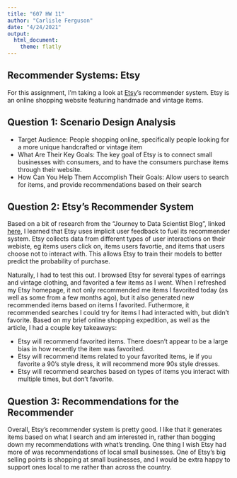 ---
title: "607 HW 11"
author: "Carlisle Ferguson"
date: "4/24/2021"
output: 
  html_document:
    theme: flatly
---

## Recommender Systems: Etsy

For this assignment, I'm taking a look at [Etsy](https://www.etsy.com/)'s recommender system. Etsy is an online shopping website featuring handmade and vintage items. 

## Question 1: Scenario Design Analysis

* Target Audience: People shopping online, specifically people looking for a more unique handcrafted or vintage item
* What Are Their Key Goals: The key goal of Etsy is to connect small businesses with consumers, and to have the consumers purchase items through their website.
* How Can You Help Them Accomplish Their Goals: Allow users to search for items, and provide recommendations based on their search

## Question 2: Etsy's Recommender System
Based on a bit of research from the "Journey to Data Scientist Blog", linked [here](https://journeytodatascientist.blog/2020/04/18/recommender-systems-at-etsy/), I learned that Etsy uses implicit user feedback to fuel its recommender system. Etsy collects data from different types of user interactions on their webiste, eg items users click on, items users favortie, and items that users choose not to interact with. This allows Etsy to train their models to better predict the probability of purchase. 

Naturally, I had to test this out. I browsed Etsy for several types of earrings and vintage clothing, and favorited a few items as I went. When I refreshed my Etsy homepage, it not only recommended me items I favorited today (as well as some from a few months ago), but it also generated new recommended items based on items I favorited. Futhermore, it recommended searches I could try for items I had interacted with, but didn't favorite. Based on my brief online shopping expedition, as well as the article, I had a couple key takeaways:

* Etsy will recommend favorited items. There doesn't appear to be a large bias in how recently the item was favorited.
* Etsy will recommend items related to your favorited items, ie if you favorite a 90's style dress, it will recommend more 90s style dresses. 
* Etsy will recommend searches based on types of items you interact with multiple times, but don't favorite.

## Question 3: Recommendations for the Recommender
Overall, Etsy's recommender system is pretty good. I like that it generates items based on what I search and am interested in, rather than bogging down my recommendations with what's trending. One thing I wish Etsy had more of was recommendations of local small businesses. One of Etsy's big selling points is shopping at small businesses, and I would be extra happy to support ones local to me rather than across the country.